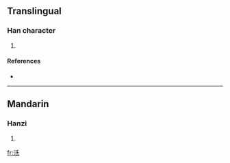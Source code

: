 ==Translingual==

===Han character===
{{Han char|rn=85|rad=水|as=04|sn=7|four=3214<sub>0</sub>|canj=水竹女心 (EHVP)}}

# {{defn|Han|sort=水04}}

====References====
* {{Han ref|kx=0607.070|dkj=17150|dj=1000.090|hdz=31569.050|uh=6C66|ud=27750|bh=CB59|bd=52057}}

----

==Mandarin==

===Hanzi===
{{cmn-hanzi|pin=[[chí]] ([[chi2]])|wg=ch'ih<sup>2</sup>}}

# {{defn|Mandarin|sort=水04}}

[[fr:汦]]